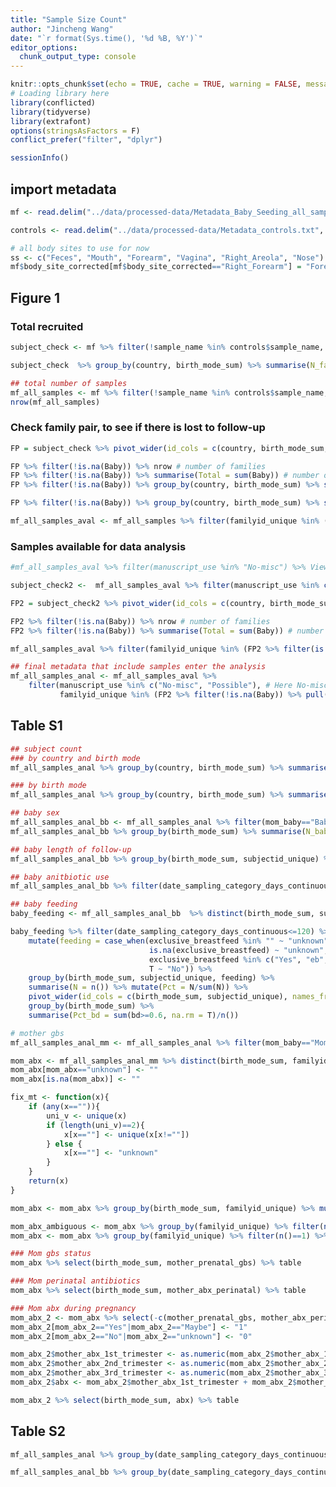 ```yaml
---
title: "Sample Size Count"
author: "Jincheng Wang"
date: "`r format(Sys.time(), '%d %B, %Y')`"
editor_options:
  chunk_output_type: console
---
```



```r
knitr::opts_chunk$set(echo = TRUE, cache = TRUE, warning = FALSE, message = FALSE)
# Loading library here
library(conflicted)
library(tidyverse)
library(extrafont)
options(stringsAsFactors = F)
conflict_prefer("filter", "dplyr")

sessionInfo()
```

## import metadata
```r
mf <- read.delim("../data/processed-data/Metadata_Baby_Seeding_all_samples_final.txt", header = T, sep = "\t", na.strings = c("", "NA"), stringsAsFactors = F)

controls <- read.delim("../data/processed-data/Metadata_controls.txt", header = T, sep = "\t", na.strings = c("", "NA"), stringsAsFactors = F)

# all body sites to use for now
ss <- c("Feces", "Mouth", "Forearm", "Vagina", "Right_Areola", "Nose")
mf$body_site_corrected[mf$body_site_corrected=="Right_Forearm"] = "Forearm"
```

## Figure 1
### Total recruited
```r
subject_check <- mf %>% filter(!sample_name %in% controls$sample_name, !is.na(country), !is.na(birth_mode)) %>% mutate(birth_mode_sum = ifelse(birth_mode %in% "CSself", "CSseed", birth_mode)) %>% group_by(country, birth_mode_sum, familyid_unique, mom_baby, subjectid_unique) %>% summarise(N = n())

subject_check  %>% group_by(country, birth_mode_sum) %>% summarise(N_family = length(unique(familyid_unique)), N_baby = length(unique(subjectid_unique[mom_baby=="Baby"]))) %>% mutate(N = paste0(N_family, "(", N_baby, ")")) %>% pivot_wider(id_cols = country, names_from = birth_mode_sum, values_from  = N)

## total number of samples
mf_all_samples <- mf %>% filter(!sample_name %in% controls$sample_name, !is.na(country), !is.na(birth_mode)) %>% mutate(birth_mode_sum = ifelse(birth_mode %in% "CSself", "CSseed", birth_mode)) %>% filter((body_site_corrected %in% c("Feces", "Mouth", "Forearm") & mom_baby=="Baby")|(body_site_corrected %in% c("Feces", "Mouth", "Forearm", "Right_Areola", "Nose", "Vagina") & mom_baby=="Mom"), as.numeric(date_sampling_category_days_continuous) <= 360)
nrow(mf_all_samples)
```

### Check family pair, to see if there is lost to follow-up
```r
FP = subject_check %>% pivot_wider(id_cols = c(country, birth_mode_sum, familyid_unique), names_from = mom_baby, values_from = subjectid_unique, values_fn = length) %>% ungroup

FP %>% filter(!is.na(Baby)) %>% nrow # number of families
FP %>% filter(!is.na(Baby)) %>% summarise(Total = sum(Baby)) # number of babies
FP %>% filter(!is.na(Baby)) %>% group_by(country, birth_mode_sum) %>% summarise(N_family = n(), N_baby = sum(Baby)) %>% mutate(N = paste0(N_family, "(", N_baby, ")")) %>% pivot_wider(id_cols = country, names_from = birth_mode_sum, values_from  = N)

FP %>% filter(!is.na(Baby)) %>% group_by(country, birth_mode_sum) %>% summarise(N_family = n(), N_baby = sum(Baby)) %>% mutate(N = paste0(N_family, "(", N_baby, ")")) %>% group_by(birth_mode_sum) %>% summarise(across(N_family:N_baby, sum))

mf_all_samples_aval <- mf_all_samples %>% filter(familyid_unique %in% (FP %>% filter(!is.na(Baby)) %>% pull(familyid_unique)))
```

### Samples available for data analysis
```r
#mf_all_samples_aval %>% filter(manuscript_use %in% "No-misc") %>% View

subject_check2 <-  mf_all_samples_aval %>% filter(manuscript_use %in% c("No-misc", "Possible")) %>% group_by(country, birth_mode_sum, familyid_unique, mom_baby, subjectid_unique) %>% summarise(N = n())

FP2 = subject_check2 %>% pivot_wider(id_cols = c(country, birth_mode_sum, familyid_unique), names_from = mom_baby, values_from = subjectid_unique, values_fn = length) %>% ungroup

FP2 %>% filter(!is.na(Baby)) %>% nrow # number of families
FP2 %>% filter(!is.na(Baby)) %>% summarise(Total = sum(Baby)) # number of babies

mf_all_samples_aval %>% filter(familyid_unique %in% (FP2 %>% filter(is.na(Baby)) %>% pull(familyid_unique))) %>% nrow() # number of samples that would be excluded

## final metadata that include samples enter the analysis
mf_all_samples_anal <- mf_all_samples_aval %>% 
    filter(manuscript_use %in% c("No-misc", "Possible"), # Here No-misc are all pre-natal samples
           familyid_unique %in% (FP2 %>% filter(!is.na(Baby)) %>% pull(familyid_unique))) # remove those without baby samples

```

## Table S1
```r
## subject count
### by country and birth mode
mf_all_samples_anal %>% group_by(country, birth_mode_sum) %>% summarise(N_family = length(unique(familyid_unique)), N_baby = length(unique(subjectid_unique[mom_baby=="Baby"]))) %>% mutate(N = paste0(N_family, "(", N_baby, ")")) %>% pivot_wider(id_cols = country, names_from = birth_mode_sum, values_from  = N)

### by birth mode
mf_all_samples_anal %>% group_by(country, birth_mode_sum) %>% summarise(N_family = length(unique(familyid_unique)), N_baby = length(unique(subjectid_unique[mom_baby=="Baby"]))) %>% group_by(birth_mode_sum) %>% summarise(across(N_family:N_baby, sum))

## baby sex
mf_all_samples_anal_bb <- mf_all_samples_anal %>% filter(mom_baby=="Baby")
mf_all_samples_anal_bb %>% group_by(birth_mode_sum) %>% summarise(N_baby = length(unique(subjectid_unique)), N_female = length(unique(subjectid_unique[baby_sex=="F"])), Pct_female = N_female/N_baby)

## baby length of follow-up
mf_all_samples_anal_bb %>% group_by(birth_mode_sum, subjectid_unique) %>% summarise(Len_followup = max(date_sampling_category_days_continuous)) %>% summarise(Mean_followup = mean(Len_followup)/30, sd_followup = sd(Len_followup)/30)

## baby anitbiotic use
mf_all_samples_anal_bb %>% filter(date_sampling_category_days_continuous>7, current_abx=="Yes") %>% group_by(birth_mode_sum) %>% distinct(subjectid_unique, date_sampling_category_days_continuous) %>% group_by(birth_mode_sum, subjectid_unique) %>% summarise(N = n()) %>% group_by(birth_mode_sum, N) %>% summarise(Ct = n()) %>% mutate(Pct = case_when(birth_mode_sum=="CS" ~ Ct/49, birth_mode_sum=="CSseed" ~ Ct/30, T ~ Ct/98)) %>% pivot_wider(id_cols = birth_mode_sum, names_from = N, values_from = Pct) %>% rowwise() %>% mutate(Total = sum(c_across(everything()), na.rm = T))

## baby feeding
baby_feeding <- mf_all_samples_anal_bb  %>% distinct(birth_mode_sum, subjectid_unique, date_sampling_category_days_continuous, exclusive_breastfeed)

baby_feeding %>% filter(date_sampling_category_days_continuous<=120) %>%
    mutate(feeding = case_when(exclusive_breastfeed %in% "" ~ "unknown",
                               is.na(exclusive_breastfeed) ~ "unknown",
                               exclusive_breastfeed %in% c("Yes", "eb", "fd") ~ "bd", 
                               T ~ "No")) %>% 
    group_by(birth_mode_sum, subjectid_unique, feeding) %>% 
    summarise(N = n()) %>% mutate(Pct = N/sum(N)) %>% 
    pivot_wider(id_cols = c(birth_mode_sum, subjectid_unique), names_from = feeding, values_from = Pct) %>%
    group_by(birth_mode_sum) %>% 
    summarise(Pct_bd = sum(bd>=0.6, na.rm = T)/n())

# mother gbs
mf_all_samples_anal_mm <- mf_all_samples_anal %>% filter(mom_baby=="Mom")

mom_abx <- mf_all_samples_anal_mm %>% distinct(birth_mode_sum, familyid_unique, mother_prenatal_gbs, mother_abx_perinatal, mother_abx_1st_trimester, mother_abx_2nd_trimester, mother_abx_3rd_trimester)
mom_abx[mom_abx=="unknown"] <- ""
mom_abx[is.na(mom_abx)] <- ""

fix_mt <- function(x){
    if (any(x=="")){
        uni_v <- unique(x)
        if (length(uni_v)==2){
            x[x==""] <- unique(x[x!=""])
        } else {
            x[x==""] <- "unknown"
        }
    }
    return(x)
}

mom_abx <- mom_abx %>% group_by(birth_mode_sum, familyid_unique) %>% mutate(across(everything(), ~fix_mt(.x))) %>% ungroup() %>% distinct(birth_mode_sum, familyid_unique, mother_prenatal_gbs, mother_abx_perinatal, mother_abx_1st_trimester, mother_abx_2nd_trimester, mother_abx_3rd_trimester)

mom_abx_ambiguous <- mom_abx %>% group_by(familyid_unique) %>% filter(n()>1)
mom_abx <- mom_abx %>% group_by(familyid_unique) %>% filter(n()==1) %>% ungroup

### Mom gbs status
mom_abx %>% select(birth_mode_sum, mother_prenatal_gbs) %>% table

### Mom perinatal antibiotics
mom_abx %>% select(birth_mode_sum, mother_abx_perinatal) %>% table

### Mom abx during pregnancy
mom_abx_2 <- mom_abx %>% select(-c(mother_prenatal_gbs, mother_abx_perinatal))
mom_abx_2[mom_abx_2=="Yes"|mom_abx_2=="Maybe"] <- "1"
mom_abx_2[mom_abx_2=="No"|mom_abx_2=="unknown"] <- "0"

mom_abx_2$mother_abx_1st_trimester <- as.numeric(mom_abx_2$mother_abx_1st_trimester)
mom_abx_2$mother_abx_2nd_trimester <- as.numeric(mom_abx_2$mother_abx_2nd_trimester)
mom_abx_2$mother_abx_3rd_trimester <- as.numeric(mom_abx_2$mother_abx_3rd_trimester)
mom_abx_2$abx <- mom_abx_2$mother_abx_1st_trimester + mom_abx_2$mother_abx_2nd_trimester + mom_abx_2$mother_abx_3rd_trimester

mom_abx_2 %>% select(birth_mode_sum, abx) %>% table

```

## Table S2
```r
mf_all_samples_anal %>% group_by(date_sampling_category_days_continuous, mom_baby, body_site_corrected) %>% summarise(N = n(), N_check = length(unique(subjectid_unique))) %>% pivot_wider(id_cols = date_sampling_category_days_continuous, names_from = c(mom_baby, body_site_corrected), values_from = N) %>% View
```


```r
mf_all_samples_anal_bb %>% group_by(date_sampling_category_days_continuous, body_site_corrected, birth_mode_ms) %>% summarise(N = n(), N_check = length(unique(subjectid_unique))) %>% pivot_wider(id_cols = date_sampling_category_days_continuous, names_from = c(body_site_corrected, birth_mode_ms), values_from = N) %>% View
```

